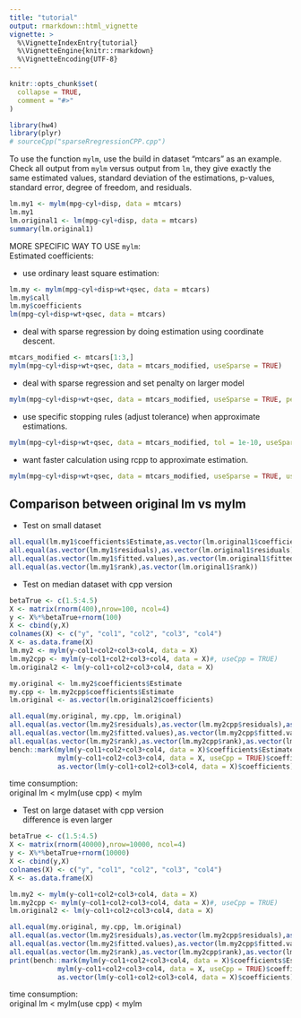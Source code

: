 ```yaml
---
title: "tutorial"
output: rmarkdown::html_vignette
vignette: >
  %\VignetteIndexEntry{tutorial}
  %\VignetteEngine{knitr::rmarkdown}
  %\VignetteEncoding{UTF-8}
---
```


```r
knitr::opts_chunk$set(
  collapse = TRUE,
  comment = "#>"
)
```

```r
library(hw4)
library(plyr)
# sourceCpp("sparseRregressionCPP.cpp")
```

To use the function `mylm`, use the build in dataset "mtcars" as an example.  
Check all output from `mylm` versus output from `lm`, they give exactly the same estimated values, standard deviation of the estimations, p-values, standard error, degree of freedom, and residuals.

```r
lm.my1 <- mylm(mpg~cyl+disp, data = mtcars)
lm.my1
lm.original1 <- lm(mpg~cyl+disp, data = mtcars)
summary(lm.original1)
```

MORE SPECIFIC WAY TO USE `mylm`:  
Estimated coefficients:  

* use ordinary least square estimation:
```r
lm.my <- mylm(mpg~cyl+disp+wt+qsec, data = mtcars)
lm.my$call
lm.my$coefficients
lm(mpg~cyl+disp+wt+qsec, data = mtcars)
```

* deal with sparse regression by doing estimation using coordinate descent.
```r
mtcars_modified <- mtcars[1:3,]
mylm(mpg~cyl+disp+wt+qsec, data = mtcars_modified, useSparse = TRUE)
```

* deal with sparse regression and set penalty on larger model
```r
mylm(mpg~cyl+disp+wt+qsec, data = mtcars_modified, useSparse = TRUE, penalty = 20)
```

* use specific stopping rules (adjust tolerance) when approximate estimations.
```r
mylm(mpg~cyl+disp+wt+qsec, data = mtcars_modified, tol = 1e-10, useSparse = TRUE)
```

* want faster calculation using rcpp to approximate estimation.
```r
mylm(mpg~cyl+disp+wt+qsec, data = mtcars_modified, useSparse = TRUE, useCpp = T)
```

## Comparison between original lm vs mylm
* Test on small dataset
```r
all.equal(lm.my1$coefficients$Estimate,as.vector(lm.original1$coefficients))
all.equal(as.vector(lm.my1$residuals),as.vector(lm.original1$residuals))
all.equal(as.vector(lm.my1$fitted.values),as.vector(lm.original1$fitted.values))
all.equal(as.vector(lm.my1$rank),as.vector(lm.original1$rank))
```

* Test on median dataset with cpp version
```r
betaTrue <- c(1.5:4.5)
X <- matrix(rnorm(400),nrow=100, ncol=4)
y <- X%*%betaTrue+rnorm(100)
X <- cbind(y,X)
colnames(X) <- c("y", "col1", "col2", "col3", "col4")
X <- as.data.frame(X)
lm.my2 <- mylm(y~col1+col2+col3+col4, data = X)
lm.my2cpp <- mylm(y~col1+col2+col3+col4, data = X)#, useCpp = TRUE)
lm.original2 <- lm(y~col1+col2+col3+col4, data = X)

my.original <- lm.my2$coefficients$Estimate
my.cpp <- lm.my2cpp$coefficients$Estimate
lm.original <- as.vector(lm.original2$coefficients)

all.equal(my.original, my.cpp, lm.original)
all.equal(as.vector(lm.my2$residuals),as.vector(lm.my2cpp$residuals),as.vector(lm.original2$residuals))
all.equal(as.vector(lm.my2$fitted.values),as.vector(lm.my2cpp$fitted.values),as.vector(lm.original2$fitted.values))
all.equal(as.vector(lm.my2$rank),as.vector(lm.my2cpp$rank),as.vector(lm.original2$rank))
bench::mark(mylm(y~col1+col2+col3+col4, data = X)$coefficients$Estimate,
            mylm(y~col1+col2+col3+col4, data = X, useCpp = TRUE)$coefficients$Estimate,
            as.vector(lm(y~col1+col2+col3+col4, data = X)$coefficients))
```

time consumption:  
original lm < mylm(use cpp) < mylm


* Test on large dataset with cpp version  
difference is even larger
```r
betaTrue <- c(1.5:4.5)
X <- matrix(rnorm(40000),nrow=10000, ncol=4)
y <- X%*%betaTrue+rnorm(10000)
X <- cbind(y,X)
colnames(X) <- c("y", "col1", "col2", "col3", "col4")
X <- as.data.frame(X)

lm.my2 <- mylm(y~col1+col2+col3+col4, data = X)
lm.my2cpp <- mylm(y~col1+col2+col3+col4, data = X)#, useCpp = TRUE)
lm.original2 <- lm(y~col1+col2+col3+col4, data = X)

all.equal(my.original, my.cpp, lm.original)
all.equal(as.vector(lm.my2$residuals),as.vector(lm.my2cpp$residuals),as.vector(lm.original2$residuals))
all.equal(as.vector(lm.my2$fitted.values),as.vector(lm.my2cpp$fitted.values),as.vector(lm.original2$fitted.values))
all.equal(as.vector(lm.my2$rank),as.vector(lm.my2cpp$rank),as.vector(lm.original2$rank))
print(bench::mark(mylm(y~col1+col2+col3+col4, data = X)$coefficients$Estimate,
            mylm(y~col1+col2+col3+col4, data = X, useCpp = TRUE)$coefficients$Estimate,
            as.vector(lm(y~col1+col2+col3+col4, data = X)$coefficients)))
```

time consumption:  
original lm < mylm(use cpp) < mylm
